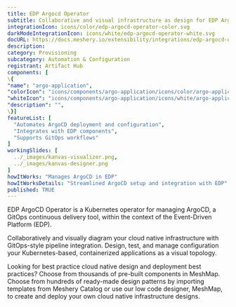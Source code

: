 ```yaml
---
title: EDP Argocd Operator
subtitle: Collaborative and visual infrastructure as design for EDP Argocd Operator
integrationIcon: icons/color/edp-argocd-operator-color.svg
darkModeIntegrationIcon: icons/white/edp-argocd-operator-white.svg
docURL: https://docs.meshery.io/extensibility/integrations/edp-argocd-operator
description: 
category: Provisioning
subcategory: Automation & Configuration
registrant: Artifact Hub
components: [
\{
"name": "argo-application",
"colorIcon": "icons/components/argo-application/icons/color/argo-application-color.svg",
"whiteIcon": "icons/components/argo-application/icons/white/argo-application-white.svg",
"description": "",
\}]
featureList: [
  "Automates ArgoCD deployment and configuration",
  "Integrates with EDP components",
  "Supports GitOps workflows"
]
workingSlides: [
  ../_images/kanvas-visualizer.png,
  ../_images/kanvas-designer.png
]
howItWorks: "Manages ArgoCD in EDP"
howItWorksDetails: "Streamlined ArgoCD setup and integration with EDP"
published: TRUE
---
```

<p>
EDP ArgoCD Operator is a Kubernetes operator for managing ArgoCD, a GitOps continuous delivery tool, within the context of the Event-Driven Platform (EDP).
</p>
<p>
    Collaboratively and visually diagram your cloud native infrastructure with GitOps-style pipeline integration. Design, test, and manage configuration your Kubernetes-based, containerized applications as a visual topology.
</p>
<p>
    Looking for best practice cloud native design and deployment best practices? Choose from thousands of pre-built components in MeshMap. Choose from hundreds of ready-made design patterns by importing templates from Meshery Catalog or use our low code designer, MeshMap, to create and deploy your own cloud native infrastructure designs.
</p>
